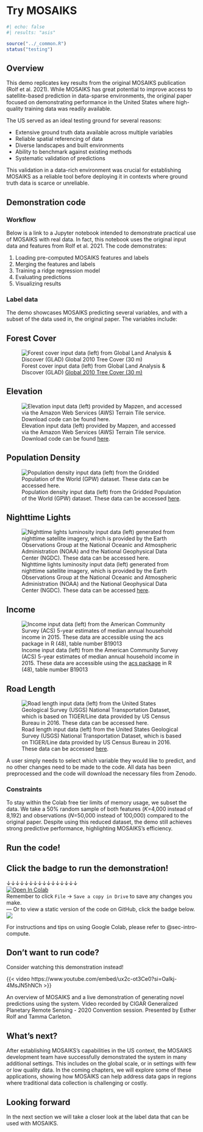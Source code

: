 
# Try MOSAIKS {#sec-intro-demo}

```r
#| echo: false
#| results: "asis"

source("../_common.R")
status("testing")
```

## Overview

This demo replicates key results from the original MOSAIKS publication (Rolf et al. 2021). While MOSAIKS has great potential to improve access to satellite-based prediction in data-sparse environments, the original paper focused on demonstrating performance in the United States where high-quality training data was readily available.

The US served as an ideal testing ground for several reasons:

- Extensive ground truth data available across multiple variables
- Reliable spatial referencing of data
- Diverse landscapes and built environments
- Ability to benchmark against existing methods
- Systematic validation of predictions

This validation in a data-rich environment was crucial for establishing MOSAIKS as a reliable tool before deploying it in contexts where ground truth data is scarce or unreliable. 

## Demonstration code

### Workflow

Below is a link to a Jupyter notebook intended to demonstrate practical use of MOSAIKS with real data. In fact, this notebook uses the original input data and features from Rolf et al. 2021. The code demonstrates:

1. Loading pre-computed MOSAIKS features and labels
2. Merging the features and labels
3. Training a ridge regression model
4. Evaluating predictions
5. Visualizing results

### Label data

The demo showcases MOSAIKS predicting several variables, and with a subset of the data used in, the original paper. The variables include:

::: {.panel-tabset}

## Forest Cover

![Forest cover input data (left) from Global Land Analysis & Discover (GLAD) [Global 2010 Tree Cover (30 m)](https://glad.umd.edu/dataset/global-2010-tree-cover-30-m)](../images/f2_tree_cover.jpg){#fig-forest-cover}

## Elevation

![Elevation input data (left) provided by Mapzen, and accessed via the Amazon Web Services (AWS) Terrain Tile service. Download code can be found [here](https://www.github.com/jhollist/elevatr).](../images/f2_elevation.jpg){#fig-elevation}

## Population Density

![Population density input data (left) from the Gridded Population of the World (GPW) dataset. These data can be accessed [here](http://sedac.ciesin.columbia.edu/data/collection/gpw-v4).](../images/f2_population.jpg){#fig-population}

## Nighttime Lights

![Nighttime lights luminosity input data (left) generated from nighttime satellite imagery, which is provided by the Earth Observations Group at the National Oceanic and Atmospheric Administration (NOAA) and the National Geophysical Data Center (NGDC). These data can be accessed [here](https://eogdata.mines.edu/products/vnl/).](../images/f2_night_lights.jpg){#fig-night-lights}

## Income

![Income input data (left) from the American Community Survey (ACS) 5-year estimates of median annual household income in 2015. These data are accessible using the [acs package](https://cran.r-project.org/web/packages/acs/acs.pdf) in R (48), table number B19013](../images/f2_income.jpg){#fig-income}

## Road Length

![Road length input data (left) from the United States Geological Survey (USGS) National Transportation Dataset, which is based on TIGER/Line data provided by US Census Bureau in 2016. These data can be accessed [here](https://prd-tnm.s3.amazonaws.com/index.html?prefix=StagedProducts/Tran/Shape/).](../images/f2_road_length.jpg){#fig-road-length}

:::

A user simply needs to select which variable they would like to predict, and no other changes need to be made to the code. All data has been preprocessed and the code will download the necessary files from Zenodo.

### Constraints

To stay within the Colab free tier limits of memory usage, we subset the data. We take a 50% random sample of both features (*K*=4,000 instead of 8,192) and observations (*N*=50,000 instead of 100,000) compared to the original paper. Despite using this reduced dataset, the demo still achieves strong predictive performance, highlighting MOSAIKS's efficiency.

## Run the code!

::: {.callout-note}
# Click the badge to run the demonstration! 

&darr;&darr;&darr;&darr;&darr;&darr;&darr;&darr;&darr;&darr;&darr;&darr;&darr;&darr;&darr;&darr;   
[![Open In Colab](https://colab.research.google.com/assets/colab-badge.svg)](https://colab.research.google.com/github/cullen-molitor/MOSAIKS-Training-Manual/blob/main/notebooks/demo/01-Rolf_et_al_2021_demo.ipynb)  
<!-- &uarr;&uarr;&uarr;&uarr;&uarr;&uarr;&uarr;&uarr;&uarr;&uarr;&uarr;&uarr;&uarr;&uarr;&uarr;&uarr;     -->
Remember to click `File` -> `Save a copy in Drive` to save any changes you make.  
---
Or to view a static version of the code on GitHub, click the badge below.  
[![](https://img.shields.io/badge/View%20on%20GitHub-181717?logo=github&logoColor=white&labelColor=grey&color=black&link=--)](https://github.com/cullen-molitor/MOSAIKS-Training-Manual/blob/main/notebooks/demo/01-Rolf_et_al_2021_demo.ipynb)
:::

For instructions and tips on using Google Colab, please refer to @sec-intro-compute. 

## Don't want to run code?

Consider watching this demonstration instead!

::: {#fig-demo}

{{< video https://www.youtube.com/embed/ux2c-ot3Ce0?si=Oalkj-4MsJN5hNCh >}}

An overview of MOSAIKS and a live demonstration of generating novel predictions using the system. Video recorded by CIGAR Generalized Planetary Remote Sensing - 2020 Convention session. Presented by Esther Rolf and Tamma Carleton.
:::

## What's next? 

After establishing MOSAIKS's capabilities in the US context, the MOSAIKS development team have successfully demonstrated the system in many additional settings. This includes on the global scale, or in settings with few or low quality data. In the coming chapters, we will explore some of these applications, showing how MOSAIKS can help address data gaps in regions where traditional data collection is challenging or costly.

::: {.callout-note}
# Looking forward

In the next section we will take a closer look at the label data that can be used with MOSAIKS. 
:::
